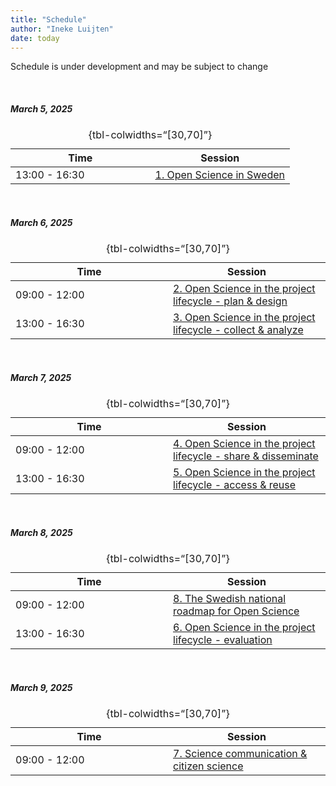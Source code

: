 ```yaml
---
title: "Schedule"
author: "Ineke Luijten"
date: today
---
```



::: {.callout-note}
Schedule is under development and may be subject to change
:::
 

<br/>

##### March 5, 2025  

| Time | Session |
|------|------|
| 13:00 - 16:30 | [1. Open Science in Sweden](https://scilifelab-training.github.io/open-science/2505/Session1.html) |
: {tbl-colwidths="[30,70]"}  

<br/>

##### March 6, 2025  

| Time | Session |
|------|------|
| 09:00 - 12:00 | [2. Open Science in the project lifecycle - plan & design](https://scilifelab-training.github.io/open-science/2505/Session2.html) |
| 13:00 - 16:30 | [3. Open Science in the project lifecycle - collect & analyze](https://scilifelab-training.github.io/open-science/2505/Session3.html) |
: {tbl-colwidths="[30,70]"}  

<br/>
     
##### March 7, 2025    

| Time | Session |
|------|------|
| 09:00 - 12:00 | [4. Open Science in the project lifecycle - share & disseminate](https://scilifelab-training.github.io/open-science/2505/Session4.html) |
| 13:00 - 16:30 | [5. Open Science in the project lifecycle - access & reuse](https://scilifelab-training.github.io/open-science/2505/Session5.html)  |
: {tbl-colwidths="[30,70]"}

<br/>

##### March 8, 2025   

| Time | Session |
|------|------|
| 09:00 - 12:00 | [8. The Swedish national roadmap for Open Science](https://scilifelab-training.github.io/open-science/2505/Session8.html)   |
| 13:00 - 16:30 | [6. Open Science in the project lifecycle - evaluation](https://scilifelab-training.github.io/open-science/2505/Session6.html)  |
: {tbl-colwidths="[30,70]"}

<br/>

##### March 9, 2025   

| Time | Session |
|------|------|
| 09:00 - 12:00 | [7. Science communication & citizen science](https://scilifelab-training.github.io/open-science/2505/Session7.html)  |
: {tbl-colwidths="[30,70]"}

<br/>


